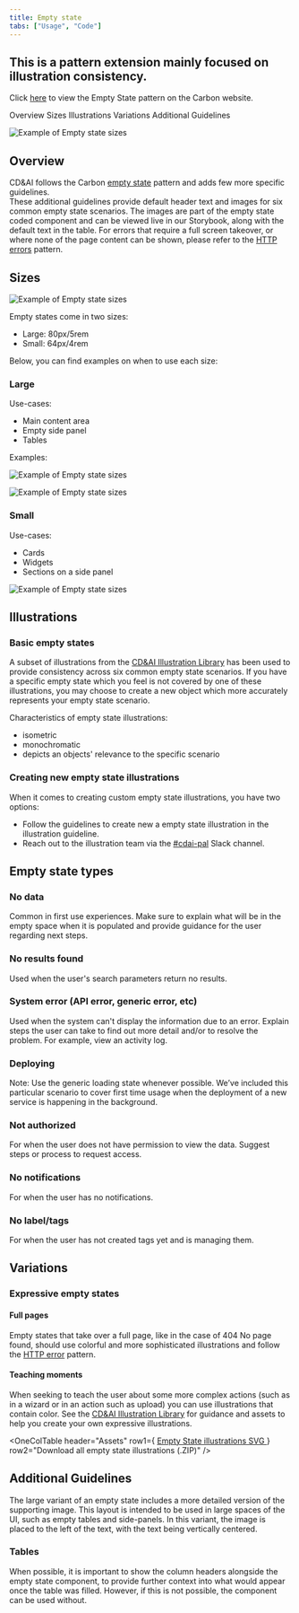 ```yaml
---
title: Empty state
tabs: ["Usage", "Code"]
---
```


## This is a pattern extension mainly focused on illustration consistency.

Click <a href="https://www.carbondesignsystem.com/patterns/empty-states-pattern/">here</a> to view the Empty State pattern on the Carbon website.

<AnchorLinks>
  <AnchorLink>Overview</AnchorLink>
  <AnchorLink>Sizes</AnchorLink>
  <AnchorLink>Illustrations</AnchorLink>
  <AnchorLink>Variations</AnchorLink>
  <AnchorLink>Additional Guidelines</AnchorLink>
</AnchorLinks>

<Row>
 <Column colLg={8}>


![Example of Empty state sizes](images/empty-state-1.png)

 </Column>
</Row>


## Overview

CD&AI follows the Carbon <a href="https://www.carbondesignsystem.com/patterns/empty-states-pattern/">empty state</a> pattern and adds few more specific guidelines. <br />
These additional guidelines provide default header text and images for six common empty state scenarios. The images are part of the empty state coded component and can be viewed live in our Storybook, along with the default text in the table. For errors that require a full screen takeover, or where none of the page content can be shown, please refer to the <a href="https://pages.github.ibm.com/cdai-design/pal/patterns/http-errors/usage/">HTTP errors</a> pattern.

## Sizes

<Row>
 <Column colLg={8}>


![Example of Empty state sizes](images/empty-state-2.png)

 </Column>
</Row>


Empty states come in two sizes:

- Large: 80px/5rem
- Small: 64px/4rem

Below, you can find examples on when to use each size:

### Large

Use-cases:

- Main content area
- Empty side panel
- Tables

Examples:

<Row>
 <Column colLg={8}>


![Example of Empty state sizes](images/empty-state-3.png)

 </Column>
</Row>
<Row>
 <Column colLg={8}>


![Example of Empty state sizes](images/empty-state-4.png)

 </Column>
</Row>


### Small

Use-cases:

- Cards
- Widgets
- Sections on a side panel

<Row>
 <Column colLg={8}>


![Example of Empty state sizes](images/empty-state-5.png)

 </Column>
</Row>


## Illustrations

### Basic empty states

A subset of illustrations from the <a href="https://pages.github.ibm.com/cdai-design/pal/illustrations/library/">CD&AI Illustration Library</a> has been used to provide consistency across six common empty state scenarios. If you have a specific empty state which you feel is not covered by one of these illustrations, you may choose to create a new object which more accurately represents your empty state scenario.

Characteristics of empty state illustrations:

- isometric
- monochromatic
- depicts an objects' relevance to the specific scenario

### Creating new empty state illustrations

When it comes to creating custom empty state illustrations, you have two options:

- Follow the guidelines to create new a empty state illustration in the illustration guideline.
- Reach out to the illustration team via the <a href="https://ibm.enterprise.slack.com/?redir=%2Fr-t29805298899%3Fredir%3D%252Farchives%252FCQGR0HC05">#cdai-pal</a> Slack channel.

## Empty state types

### No data

Common in first use experiences. Make sure to explain what will be in the empty space when it is populated and provide guidance for the user regarding next steps.

<Row>
 <Column colLg={8}>


<EmptyStateTable
  image="/empty-state-bright-box.svg"
  alt="empty box image"
  headingText="You don’t currently have any &lt;variable&gt;."
  subText="Optional extra sentence to describe the resource and how to create one."
  buttonsText="If relevant, add a relevant CTA button"
/>

 </Column>
</Row>


### No results found

Used when the user's search parameters return no results.

<Row>
 <Column colLg={8}>


<EmptyStateTable
  image="/empty-state-bright-magnifying-glass.svg"
  alt="magnifying glass image"
  headingText="Hmm, your search didn’t return any results."
  subText="No need for any further text as this is a common user experience. Users know to return to the search box, etc."
  buttonsText="No CTA button required"
/>

 </Column>
</Row>


### System error (API error, generic error, etc)

Used when the system can't display the information due to an error. Explain steps the user can take to find out more detail and/or to resolve the problem. For example, view an activity log.

<Row>
 <Column colLg={8}>


<EmptyStateTable
  image="/empty-state-bright-error.svg"
  headingText="Uh oh. Something’s not quite right."
  subText="Optional: Where applicable, add further details regarding the error and how the user can fix it."
  buttonsText="Try again? 
(This will resend the request / refresh the view)"
/>

 </Column>
</Row>


### Deploying

Note: Use the generic loading state whenever possible. We’ve included this particular scenario to cover first time usage when the deployment of a new service is happening in the background.

### Not authorized

For when the user does not have permission to view the data. Suggest steps or process to request access.

<Row>
 <Column colLg={8}>


<EmptyStateTable
  image="/empty-state-bright-lock.svg"
  headingText="You don't have have permission to view this."
  subText="Contact the admin in charge of your account to request access."
  buttonsText="Not required."
/>

 </Column>
</Row>


### No notifications

For when the user has no notifications.

<Row>
 <Column colLg={8}>


<EmptyStateTable
  image="/empty-state-bright-notification.svg"
  headingText="You don't have any notifications."
  subText="Optional:
You can view your notifications settings [here]"
  buttonsText="Not required."
/>

 </Column>
</Row>


### No label/tags

For when the user has not created tags yet and is managing them.

<EmptyStateTable
  image="/empty-state-bright-tag.svg"
  headingText="You don't have any tags yet"
  subText="Optional:
Tags make it easy for you to find things"
  buttonsText="Create +"
/>

## Variations

### Expressive empty states

#### Full pages

Empty states that take over a full page, like in the case of 404 No page found, should use colorful and more sophisticated illustrations and follow the <a href="https://pages.github.ibm.com/cdai-design/pal/patterns/http-errors/usage/">HTTP error</a> pattern.

#### Teaching moments

When seeking to teach the user about some more complex actions (such as in a wizard or in an action such as upload) you can use illustrations that contain color. See the <a href="https://pages.github.ibm.com/cdai-design/pal/illustrations/library/">CD&AI Illustration Library</a> for guidance and assets to help you create your own expressive illustrations.

<Row>
 <Column colLg={8}>


<OneColTable
  header="Assets"
  row1={
    <a href="https://ibm.ent.box.com/folder/121281102229">
      Empty State illustrations SVG
    </a>
  }
  row2="Download all empty state illustrations (.ZIP)"
/>

 </Column>
</Row>


## Additional Guidelines

The large variant of an empty state includes a more detailed version of the supporting image. This layout is intended to be used in large spaces of the UI, such as empty tables and side-panels. In this variant, the image is placed to the left of the text, with the text being vertically centered.

### Tables

When possible, it is important to show the column headers alongside the empty state component, to provide further context into what would appear once the table was filled. However, if this is not possible, the component can be used without.
